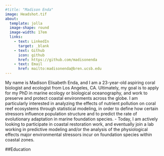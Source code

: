 ```yaml
---
#title: "Madison Enda"
image: Headshot.tif
about: 
  template: jolla
  image-shape: round
  image-width: 17em
  links: 
    - text: LinkedIn
      target: _blank
    - text: Github
      icon: github
      href: https://github.com/madisonenda 
    - text: Email
      href: mailto:madisonenda@bren.ucsb.edu 
---
```


My name is Madison Elisabeth Enda, and I am a 23-year-old aspiring coral biologist and ecologist from Los Angeles, CA. Ultimately, my goal is to apply for my PhD in marine ecology or biological oceanography, and work to preserve and protect coastal environments across the globe. I am particularly interested in analyzing the effects of nutrient pollution on coral reef ecosystems through statistical modeling, in order to define how certain stressors influence population structure and to predict the rate of evolutionary adaptation in marine foundation species.
- Today, I am actively looking to participate in coastal restoration work, and eventually join a lab working in predictive modeling and/or the analysis of the physiological effects major environmental stressors incur on foundation species within coastal zones. 

##Education


